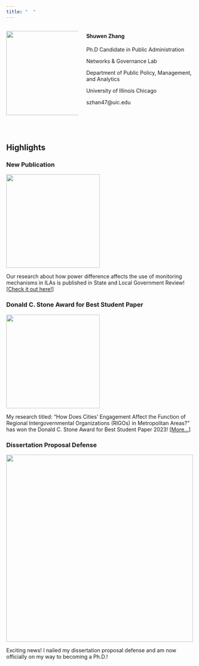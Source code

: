 ```yaml
---
title: "  "
---
```


::: columns
::: {.column width="40%"}
![](ProfilePhoto.JPG){width="225"}
:::

::: {.column width="60%"}
#### **Shuwen Zhang** 

<div>

Ph.D Candidate in Public Administration

Networks & Governance Lab

Department of Public Policy, Management, and Analytics

University of Illinois Chicago

szhan47\@uic.edu

</div>
:::
:::

\

## Highlights

### <i class="bi bi-megaphone"></i> New Publication

![](Image/slgb_56_1.largecover.png){fig-align="center" width="250"}

Our research about how power difference affects the use of monitoring mechanisms in ILAs is published in State and Local Government Review! \[[Check it out here!](https://doi.org/10.1177/0160323X231208958)\]

### <i class="bi bi-megaphone"></i> Donald C. Stone Award for Best Student Paper

![](Image/788AFB6E-152E-44B4-932D-140DDE45E05B_1_105_c.jpeg){fig-align="center" width="250"}

My research titled: “How Does Cities’ Engagement Affect the Function of Regional Intergovernmental Organizations (RIGOs) in Metropolitan Areas?” has won the Donald C. Stone Award for Best Student Paper 2023! \[[More...](https://siam-aspa.net/2023/04/26/annual-siam-awards-at-aspa-2023/)\]

### <i class="bi bi-megaphone"></i> Dissertation Proposal Defense

![](Image/Proposal.jpg){fig-align="center" width="500"}

Exciting news! I nailed my dissertation proposal defense and am now officially on my way to becoming a Ph.D.!
